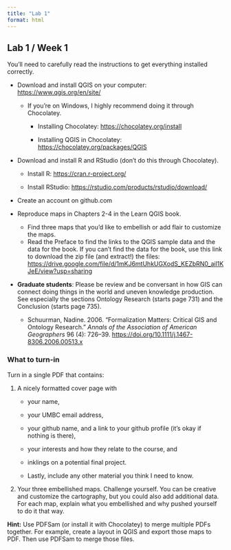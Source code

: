 ---
title: "Lab 1"
format: html
---

## Lab 1 / Week 1

You'll need to carefully read the instructions to get everything installed correctly.

-   Download and install QGIS on your computer: <https://www.qgis.org/en/site/>

    -   If you're on Windows, I highly recommend doing it through Chocolatey.

        -   Installing Chocolatey: <https://chocolatey.org/install>

        -   Installing QGIS in Chocolatey: <https://chocolatey.org/packages/QGIS>

-   Download and install R and RStudio (don't do this through Chocolatey).

    -   Install R: [https://cran.r-project.org/](https://cran.r-project.org/https://cran.r-project.org/)

    -   Install RStudio: <https://rstudio.com/products/rstudio/download/>

-   Create an account on github.com

-   Reproduce maps in Chapters 2-4 in the Learn QGIS book.

    -   Find three maps that you'd like to embellish or add flair to customize the maps.
    -   Read the Preface to find the links to the QGIS sample data and the data for the book. If you can't find the data for the book, use this link to download the zip file (and extract!) the files: [https://drive.google.com/file/d/1mKJ6mtUhkUGXodS_KEZbRN0_ail1KJeE/view?usp=sharing](https://drive.google.com/file/d/1mKJ6mtUhkUGXodS_KEZbRN0_ail1KJeE/view?usp=sharinghttps://drive.google.com/file/d/1mKJ6mtUhkUGXodS_KEZbRN0_ail1KJeE/view?usp=sharing)

-   **Graduate students**: Please be review and be conversant in how GIS can connect doing things in the world and uneven knowledge production. See especially the sections Ontology Research (starts page 731) and the Conclusion (starts page 735).

    -   Schuurman, Nadine. 2006. "Formalization Matters: Critical GIS and Ontology Research." *Annals of the Association of American Geographers* 96 (4): 726--39. <https://doi.org/10.1111/j.1467-8306.2006.00513.x>

::: {.alert .alert-info}
### What to turn-in

Turn in a single PDF that contains:

1.  A nicely formatted cover page with

    -   your name,

    -   your UMBC email address,

    -   your github name, and a link to your github profile (it's okay if nothing is there),

    -   your interests and how they relate to the course, and

    -   inklings on a potential final project.

    -   Lastly, include any other material you think I need to know.

2.  Your three embellished maps. Challenge yourself. You can be creative and customize the cartography, but you could also add additional data. For each map, explain what you embellished and why pushed yourself to do it that way.

**Hint:** Use PDFSam (or install it with Chocolatey) to merge multiple PDFs together. For example, create a layout in QGIS and export those maps to PDF. Then use PDFSam to merge those files.
:::
